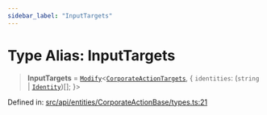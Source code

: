 ```yaml
---
sidebar_label: "InputTargets"
---
```


# Type Alias: InputTargets

> **InputTargets** = [`Modify`](../../../../../types/utils/type-aliases/Modify.mdx)\<[`CorporateActionTargets`](../interfaces/CorporateActionTargets.mdx), \{ `identities`: (`string` \| [`Identity`](../../../Identity/classes/Identity.mdx))[]; \}\>

Defined in: [src/api/entities/CorporateActionBase/types.ts:21](https://github.com/PolymeshAssociation/polymesh-sdk/blob/bee6a2fe7a8ce5db42a6982e793782182cde2153/src/api/entities/CorporateActionBase/types.ts#L21)
